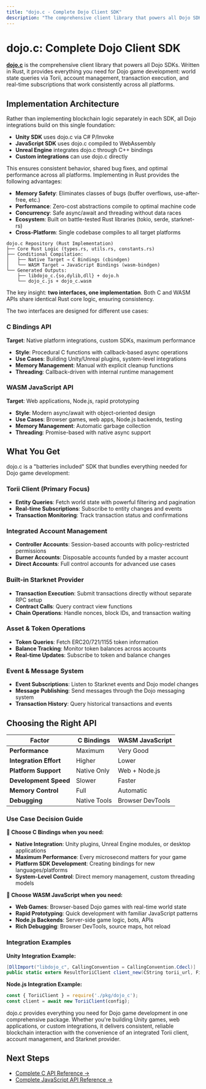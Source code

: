 ```yaml
---
title: "dojo.c - Complete Dojo Client SDK"
description: "The comprehensive client library that powers all Dojo SDKs across platforms"
---
```


# dojo.c: Complete Dojo Client SDK

[**dojo.c**](https://github.com/dojoengine/dojo.c) is the comprehensive client library that powers all Dojo SDKs.
Written in Rust, it provides everything you need for Dojo game development: world state queries via Torii, account management, transaction execution, and real-time subscriptions that work consistently across all platforms.

## Implementation Architecture

Rather than implementing blockchain logic separately in each SDK, all Dojo integrations build on this single foundation:

- **Unity SDK** uses dojo.c via C# P/Invoke
- **JavaScript SDK** uses dojo.c compiled to WebAssembly
- **Unreal Engine** integrates dojo.c through C++ bindings
- **Custom integrations** can use dojo.c directly

This ensures consistent behavior, shared bug fixes, and optimal performance across all platforms.
Implementing in Rust provides the following advantages:

- **Memory Safety**: Eliminates classes of bugs (buffer overflows, use-after-free, etc.)
- **Performance**: Zero-cost abstractions compile to optimal machine code
- **Concurrency**: Safe async/await and threading without data races
- **Ecosystem**: Built on battle-tested Rust libraries (tokio, serde, starknet-rs)
- **Cross-Platform**: Single codebase compiles to all target platforms

```
dojo.c Repository (Rust Implementation)
├── Core Rust Logic (types.rs, utils.rs, constants.rs)
├── Conditional Compilation:
│   ├── Native Target → C Bindings (cbindgen)
│   └── WASM Target → JavaScript Bindings (wasm-bindgen)
└── Generated Outputs:
    ├── libdojo_c.{so,dylib,dll} + dojo.h
    └── dojo_c.js + dojo_c.wasm
```

The key insight: **two interfaces, one implementation**.
Both C and WASM APIs share identical Rust core logic, ensuring consistency.

The two interfaces are designed for different use cases:

### C Bindings API
**Target**: Native platform integrations, custom SDKs, maximum performance

- **Style**: Procedural C functions with callback-based async operations
- **Use Cases**: Building Unity/Unreal plugins, system-level integrations
- **Memory Management**: Manual with explicit cleanup functions
- **Threading**: Callback-driven with internal runtime management

### WASM JavaScript API
**Target**: Web applications, Node.js, rapid prototyping

- **Style**: Modern async/await with object-oriented design
- **Use Cases**: Browser games, web apps, Node.js backends, testing
- **Memory Management**: Automatic garbage collection
- **Threading**: Promise-based with native async support

## What You Get

dojo.c is a "batteries included" SDK that bundles everything needed for Dojo game development:

### Torii Client (Primary Focus)
- **Entity Queries**: Fetch world state with powerful filtering and pagination
- **Real-time Subscriptions**: Subscribe to entity changes and events
- **Transaction Monitoring**: Track transaction status and confirmations

### Integrated Account Management
- **Controller Accounts**: Session-based accounts with policy-restricted permissions
- **Burner Accounts**: Disposable accounts funded by a master account
- **Direct Accounts**: Full control accounts for advanced use cases

### Built-in Starknet Provider
- **Transaction Execution**: Submit transactions directly without separate RPC setup
- **Contract Calls**: Query contract view functions
- **Chain Operations**: Handle nonces, block IDs, and transaction waiting

### Asset & Token Operations
- **Token Queries**: Fetch ERC20/721/1155 token information
- **Balance Tracking**: Monitor token balances across accounts
- **Real-time Updates**: Subscribe to token and balance changes

### Event & Message System
- **Event Subscriptions**: Listen to Starknet events and Dojo model changes
- **Message Publishing**: Send messages through the Dojo messaging system
- **Transaction History**: Query historical transactions and events

## Choosing the Right API

| Factor | C Bindings | WASM JavaScript |
|--------|------------|-----------------|
| **Performance** | Maximum | Very Good |
| **Integration Effort** | Higher | Lower |
| **Platform Support** | Native Only | Web + Node.js |
| **Development Speed** | Slower | Faster |
| **Memory Control** | Full | Automatic |
| **Debugging** | Native Tools | Browser DevTools |

### Use Case Decision Guide

**🎯 Choose C Bindings when you need:**
- **Native Integration**: Unity plugins, Unreal Engine modules, or desktop applications
- **Maximum Performance**: Every microsecond matters for your game
- **Platform SDK Development**: Creating bindings for new languages/platforms
- **System-Level Control**: Direct memory management, custom threading models

**🚀 Choose WASM JavaScript when you need:**
- **Web Games**: Browser-based Dojo games with real-time world state
- **Rapid Prototyping**: Quick development with familiar JavaScript patterns
- **Node.js Backends**: Server-side game logic, bots, APIs
- **Rich Debugging**: Browser DevTools, source maps, hot reload

### Integration Examples

**Unity Integration Example:**
```csharp
[DllImport("libdojo_c", CallingConvention = CallingConvention.Cdecl)]
public static extern ResultToriiClient client_new(CString torii_url, FieldElement world);
```

**Node.js Integration Example:**
```javascript
const { ToriiClient } = require('./pkg/dojo_c');
const client = await new ToriiClient(config);
```

dojo.c provides everything you need for Dojo game development in one comprehensive package.
Whether you're building Unity games, web applications, or custom integrations, it delivers consistent, reliable blockchain interaction with the convenience of an integrated Torii client, account management, and Starknet provider.

## Next Steps

- [Complete C API Reference →](./c-bindings)
- [Complete JavaScript API Reference →](./wasm-bindings)
